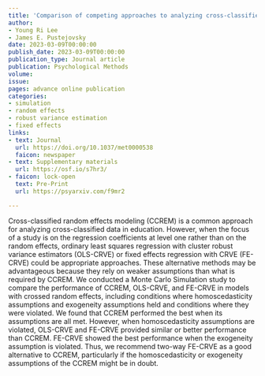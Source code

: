```yaml
---
title: 'Comparison of competing approaches to analyzing cross-classified data: Random effects models, ordinary least squares, or fixed effects with cluster robust standard errors'
author:
- Young Ri Lee
- James E. Pustejovsky
date: 2023-03-09T00:00:00
publish_date: 2023-03-09T00:00:00
publication_type: Journal article
publication: Psychological Methods 
volume: 
issue: 
pages: advance online publication
categories:
- simulation
- random effects
- robust variance estimation
- fixed effects
links:
- text: Journal
  url: https://doi.org/10.1037/met0000538
  faicon: newspaper
- text: Supplementary materials
  url: https://osf.io/s7hr3/
- faicon: lock-open
  text: Pre-Print
  url: https://psyarxiv.com/f9mr2

---
```



Cross-classified random effects modeling (CCREM) is a common approach for analyzing cross-classified data in education. However, when the focus of a study is on the regression coefficients at level one rather than on the random effects, ordinary least squares regression with cluster robust variance estimators (OLS-CRVE) or fixed effects regression with CRVE (FE-CRVE) could be appropriate approaches. These alternative methods may be advantageous because they rely on weaker assumptions than what is required by CCREM. We conducted a Monte Carlo Simulation study to compare the performance of CCREM, OLS-CRVE, and FE-CRVE in models with crossed random effects, including conditions where homoscedasticity assumptions and exogeneity assumptions held and conditions where they were violated. We found that CCREM performed the best when its assumptions are all met. However, when homoscedasticity assumptions are violated, OLS-CRVE and FE-CRVE provided similar or better performance than CCREM. FE-CRVE showed the best performance when the exogeneity assumption is violated. Thus, we recommend two-way FE-CRVE as a good alternative to CCREM, particularly if the homoscedasticity or exogeneity assumptions of the CCREM might be in doubt.

